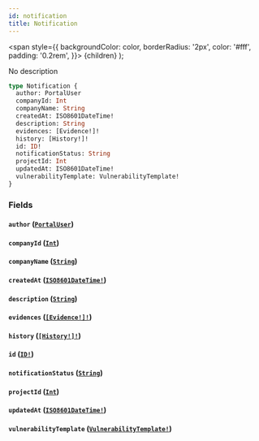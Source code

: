 ```yaml
---
id: notification
title: Notification
---
```


<span
style={{
      backgroundColor: color,
      borderRadius: '2px',
      color: '#fff',
      padding: '0.2rem',
    }}>
{children}
</span>
);

No description

```graphql
type Notification {
  author: PortalUser
  companyId: Int
  companyName: String
  createdAt: ISO8601DateTime!
  description: String
  evidences: [Evidence!]!
  history: [History!]!
  id: ID!
  notificationStatus: String
  projectId: Int
  updatedAt: ISO8601DateTime!
  vulnerabilityTemplate: VulnerabilityTemplate!
}
```

### Fields

#### `author` ([`PortalUser`](/api/objects/portal-user))

#### `companyId` ([`Int`](/api/scalars/int))

#### `companyName` ([`String`](/api/scalars/string))

#### `createdAt` ([`ISO8601DateTime!`](/api/scalars/iso-8601-date-time))

#### `description` ([`String`](/api/scalars/string))

#### `evidences` ([`[Evidence!]!`](/api/objects/evidence))

#### `history` ([`[History!]!`](/api/objects/history))

#### `id` ([`ID!`](/api/scalars/id))

#### `notificationStatus` ([`String`](/api/scalars/string))

#### `projectId` ([`Int`](/api/scalars/int))

#### `updatedAt` ([`ISO8601DateTime!`](/api/scalars/iso-8601-date-time))

#### `vulnerabilityTemplate` ([`VulnerabilityTemplate!`](/api/objects/vulnerability-template))
